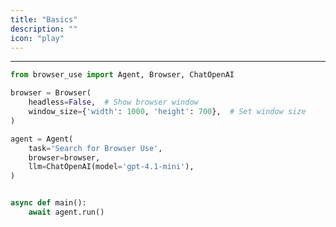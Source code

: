 ```yaml
---
title: "Basics"
description: ""
icon: "play"
---
```



---

```python
from browser_use import Agent, Browser, ChatOpenAI

browser = Browser(
	headless=False,  # Show browser window
	window_size={'width': 1000, 'height': 700},  # Set window size
)

agent = Agent(
	task='Search for Browser Use',
	browser=browser,
	llm=ChatOpenAI(model='gpt-4.1-mini'),
)


async def main():
	await agent.run()
```

